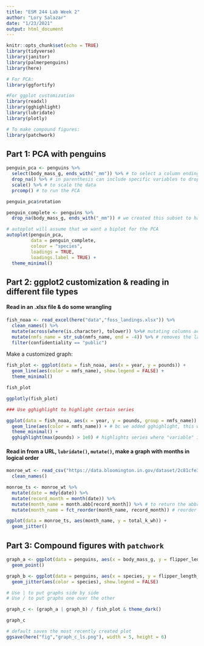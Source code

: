 ```yaml
---
title: "ESM 244 Lab Week 2"
author: "Lory Salazar"
date: "1/23/2021"
output: html_document
---
```


```r
knitr::opts_chunk$set(echo = TRUE)
library(tidyverse)
library(janitor)
library(palmerpenguins)
library(here)

# For PCA:
library(ggfortify)

#For ggplot customization
library(readxl)
library(gghighlight)
library(lubridate)
library(plotly)

# To make compound figures:
library(patchwork)
```

## Part 1: PCA with penguins

```r
penguin_pca <- penguins %>% 
  select(body_mass_g, ends_with("_mm")) %>% # to select a column ending with "_mm"
  drop_na() %>% # in parenthesis can include specific variables to drop for instead of dropping all NAs
  scale() %>% # to scale the data 
  prcomp() # to run the PCA

penguin_pca$rotation

penguin_complete <- penguins %>% 
  drop_na(body_mass_g, ends_with("_mm")) # we created this subset to have a subset of the data without the NAs for the variables we're interested in, but still including the other variables which we might want to use in our plot

# autoplot will assume that we want a biplot for the PCA
autoplot(penguin_pca,
         data = penguin_complete,
         colour = "species",
         loadings = TRUE,
         loadings.label = TRUE) +
  theme_minimal()
```


## Part 2: ggplot2 customization & reading in different file types

#### Read in an .xlsx file & do some wrangling

```r
fish_noaa <- read_excel(here("data","foss_landings.xlsx")) %>% 
  clean_names() %>% 
  mutate(across(where(is.character), tolower)) %>%# mutating columns across whatever columns are a character class, to lowercase
  mutate(nmfs_name = str_sub(nmfs_name, end = -4)) %>% # removes the last four characters from the values in that column; could also make a new column by saying nmfs_new instead of the same name
  filter(confidentiality == "public")
```

Make a customized graph:

```r
fish_plot <- ggplot(data = fish_noaa, aes(x = year, y = pounds)) +
  geom_line(aes(color = nmfs_name), show.legend = FALSE) +
  theme_minimal()

fish_plot

ggplotly(fish_plot)

### Use gghighlight to highlight certain series

ggplot(data = fish_noaa, aes(x = year, y = pounds, group = nmfs_name)) + # group will separate into series but w/o color coding
  geom_line(aes(color = nmfs_name)) + # bc we added gghighlight, this will only color the highlighted groups we selected and others will be greyed out
  theme_minimal() +
  gghighlight(max(pounds) > 1e8) # highlights series where "variable" is greater than the number specified 
```

#### Read in from a URL, `lubridate()`, `mutate()`, make a graph with months in logical order

```r
monroe_wt <- read_csv("https://data.bloomington.in.gov/dataset/2c81cfe3-62c2-46ed-8fcf-83c1880301d1/resource/13c8f7aa-af51-4008-80a9-56415c7c931e/download/mwtpdailyelectricitybclear.csv") %>% 
  clean_names()
```


```r
monroe_ts <- monroe_wt %>% 
  mutate(date = mdy(date)) %>% 
  mutate(record_month = month(date)) %>% 
  mutate(month_name = month.abb[record_month]) %>% # to return the abbreviation of the month names from the record_month column
  mutate(month_name = fct_reorder(month_name, record_month)) # reorder month_name based on the values of record_month; do this so that the months show up in correct order rather than the default, which is alphabetically

ggplot(data = monroe_ts, aes(month_name, y = total_k_wh)) +
  geom_jitter()
```

## Part 3: Compound figures with `patchwork`

```r
graph_a <- ggplot(data = penguins, aes(x = body_mass_g, y = flipper_length_mm)) +
  geom_point()

graph_b <- ggplot(data = penguins, aes(x = species, y = flipper_length_mm)) +
  geom_jitter(aes(color = species), show.legend = FALSE)

# Use | to put graphs side by side
# Use / to put graphs one over the other

graph_c <- (graph_a | graph_b) / fish_plot & theme_dark()

graph_c

# default saves the most recently created plot
ggsave(here("fig","graph_c_ls.png"), width = 5, height = 6)
```


